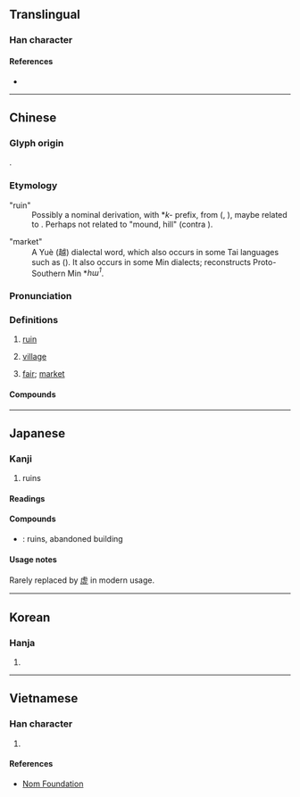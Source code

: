 {{character info}}
==Translingual==

===Han character===
{{Han char|rn=32|rad=土|as=12|sn=15|four=41117|canj=GYPC,GYPM|ids=⿰土虛}}

====References====
* {{Han ref|kx=0238.280|dkj=05457|dj=0477.130|hdz=10479.120|uh=589F|ud=22687|bh=BC56|bd=48214}}

----

==Chinese==
{{zh-forms|alt=圩-market}}

===Glyph origin===
{{Han etym}}
{{Han compound|土|虛|ls=psc|c1=s|c2=p|t1=dirt}}.

===Etymology===
;"ruin"
:Possibly a nominal derivation, with *''k-'' prefix, from {{och-l|虛}} ({{zh-ref|Karlgren, 1958}}, {{zh-ref|Schuessler, 2007}}), maybe related to {{cog|lus|ko||raised ground; bank; mound}}. Perhaps not related to {{och-l|丘}} "mound, hill" (contra {{zh-ref|Wang, 1982}}).

;"market"
:A Yuè (越) dialectal word, which also occurs in some Tai languages such as {{cog|yoy|tr=hɯ<sup>A1</sup>|t=market}} ({{zh-ref|Schuessler, 2007}}). It also occurs in some Min dialects; {{zh-ref|Kwok (2018)}} reconstructs Proto-Southern Min *''hɯ<sup>1</sup>''.

===Pronunciation===
{{zh-pron
|m=xū
|m-s=
|c=heoi1
|c-t=hui1,hui1-4
|c-t_note=hui1 - ruin; hui1-4 - market
|g=
|h=pfs=hî
|j=
|mb=
|md=hṳ̆
|mn=xm,zz:hi/qz:hir/xm:hu
|mn-t=he1
|w=
|x=
|mc=y
|oc=y
|cat=n
}}

===Definitions===
{{zh-hanzi}}

# [[ruin]]
#: {{zh-x|^殷墟|Yinxu (ruins of the last capital of the Shang dynasty)}}
# {{lb|zh|literary}} [[village]]
# [[fair]]; [[market]]
#: {{zh-x|趁墟|to go to a '''market'''|C}}

====Compounds====
{{zh-der|墟落|墟墓|墟市|廢墟|宗廟丘墟|墟里|丘墟|殷墟|社稷為墟|破墟|殷墟書契|村墟|殷墟卜辭|歸墟|華屋丘墟|趁墟|趕墟}}

----

==Japanese==

===Kanji===
{{ja-kanji|grade=|rs=土12}}

# ruins

====Readings====
{{ja-readings
|goon=こ
|kanon=きょ
|kun=あと-
}}

====Compounds====
* {{ja-r|廃墟|はいきょ}}: ruins, abandoned building

====Usage notes====
Rarely replaced by [[虚]] in modern usage.

----

==Korean==

===Hanja===
{{ko-hanja|hangeul=허|rv=heo|mr=hŏ}}

# {{rfdef|ko|sort=土12}}

----

==Vietnamese==

===Han character===
{{vi-readings|reading=hư, khư|rs=土12}}

# {{rfdef|vi|sort=土12}}

====References====
* [http://nomfoundation.org/common/nom_details.php?codepoint=589f Nom Foundation]